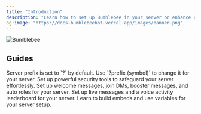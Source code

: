 ```yaml
---
title: "Introduction"
description: "Learn how to set up Bumblebee in your server or enhance your everyday use with commands & more. "
og:image: "https://docs-bumblebeebot.vercel.app/images/banner.png"
---
```


<Frame>
  <img
    src="/images/bumblebee"
    style={{ width:"100%" }}
    className="mx-auto"
    alt="Bumblebee"
    title=""
  />
</Frame>

## Guides

<Info>
  Server prefix is set to `?` by default. Use `?prefix (symbol)` to change it for your server.
</Info>

<CardGroup cols={2}>
  <Card title="Security Setup" icon="shield" href="securitysetup/antinuke">
    Set up powerful security tools to safeguard your server effortlessly.
  </Card>
  <Card title="Server Configuration" icon="gear" href="/serverconfig/messages">
    Set up welcome messages, join DMs, booster messages, and auto roles for your server.
  </Card>
  <Card title="Leaderboards" icon="crown" href="https://mintlify.com/docs/content/components/accordions">
    Set up live messages and a voice activity leaderboard for your server.
  </Card>
  <Card title="Embed Designing " icon="palette" href="https://mintlify.com/customers">
    Learn to build embeds and use variables for your server setup.
  </Card>
</CardGroup>